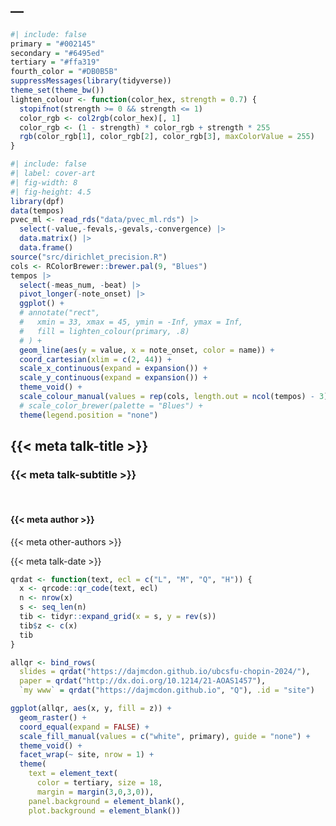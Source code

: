 ---
---


```r
#| include: false
primary = "#002145"
secondary = "#6495ed"
tertiary = "#ffa319"
fourth_color = "#DB0B5B"
suppressMessages(library(tidyverse))
theme_set(theme_bw())
lighten_colour <- function(color_hex, strength = 0.7) {
  stopifnot(strength >= 0 && strength <= 1)
  color_rgb <- col2rgb(color_hex)[, 1]
  color_rgb <- (1 - strength) * color_rgb + strength * 255
  rgb(color_rgb[1], color_rgb[2], color_rgb[3], maxColorValue = 255)
}
```

```r
#| include: false
#| label: cover-art
#| fig-width: 8
#| fig-height: 4.5
library(dpf)
data(tempos)
pvec_ml <- read_rds("data/pvec_ml.rds") |>
  select(-value,-fevals,-gevals,-convergence) |>
  data.matrix() |> 
  data.frame()
source("src/dirichlet_precision.R")
cols <- RColorBrewer::brewer.pal(9, "Blues")
tempos |>
  select(-meas_num, -beat) |>
  pivot_longer(-note_onset) |>
  ggplot() +
  # annotate("rect",
  #   xmin = 33, xmax = 45, ymin = -Inf, ymax = Inf,
  #   fill = lighten_colour(primary, .8)
  # ) +
  geom_line(aes(y = value, x = note_onset, color = name)) +
  coord_cartesian(xlim = c(2, 44)) +
  scale_x_continuous(expand = expansion()) +
  scale_y_continuous(expand = expansion()) +
  theme_void() +
  scale_colour_manual(values = rep(cols, length.out = ncol(tempos) - 3)) +
  # scale_color_brewer(palette = "Blues") +
  theme(legend.position = "none")
```




## {{< meta talk-title >}} {background-image="gfx/cover-art-1.svg" background-opacity="0.4" .f1}

### {{< meta talk-subtitle >}}

<br>

#### {{< meta author >}} 
{{< meta other-authors >}}

{{< meta talk-date >}}


```r
qrdat <- function(text, ecl = c("L", "M", "Q", "H")) {
  x <- qrcode::qr_code(text, ecl)
  n <- nrow(x)
  s <- seq_len(n)
  tib <- tidyr::expand_grid(x = s, y = rev(s))
  tib$z <- c(x)
  tib
}

allqr <- bind_rows(
  slides = qrdat("https://dajmcdon.github.io/ubcsfu-chopin-2024/"),
  paper = qrdat("http://dx.doi.org/10.1214/21-AOAS1457"), 
  `my www` = qrdat("https://dajmcdon.github.io", "Q"), .id = "site")

ggplot(allqr, aes(x, y, fill = z)) +
  geom_raster() +
  coord_equal(expand = FALSE) +
  scale_fill_manual(values = c("white", primary), guide = "none") +
  theme_void() +
  facet_wrap(~ site, nrow = 1) +
  theme(
    text = element_text(
      color = tertiary, size = 18,
      margin = margin(3,0,3,0)),
    panel.background = element_blank(),
    plot.background = element_blank())
```

